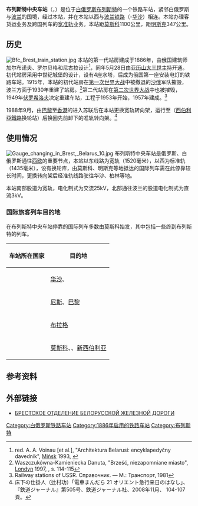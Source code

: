 {{NoteTA|G1=Railway}}
{{Not|布雷斯特站}}
{{Infobox Station
|BoxWidth = 310px
|Title = 布列斯特中央车站
| native_name = Станцыя Брэст-Цэнтральны
| native_name_lang = be
|StationSymbol = 
|linecolour = #007ABB
|linecolour2 = 
|ImageName = Railway station, Brest, Belarus.jpg
|ImageSize = 290px
|ImageCaption = 站房
|ImagePadding = 0
|Code = 130007
|Operator = [[File:Belarus-RW-Logo.svg|25px]][[白俄罗斯铁路|白俄罗斯铁路]]
|Line = {{link-ru|布列斯特线|Брестское направление БЖД}}
|Place = {{BLR}}[[布列斯特州|布列斯特州]][[布列斯特|布列斯特]]
|Coord = {{Coord|52.100472|N|23.680556|E|display=inline,title}}
|Style = 地面站
|Hall Style = 
|PlatformType = 
|PlatformNumber = 5
|TrackNum = 
|Interchange = 
|ExitNumber = 
|StartDate = 1886年5月28日
|Elevation = 
|Depth = 
|Architect = 
|connection = 
|yearly ridership = 
|daily ridership = 
|OPENHOURS = 
|Hours = 
|Time First = 
|Time First WD = 
|Time Last WD = 
|Time First WE = 
|Time Last WE = 
|Time Last = 
|Time Night Train = 
}}
'''布列斯特中央车站'''（{{lang-be|Станцыя Брэст-Цэнтральны|Stantsya Brest-Tsentralny}}，{{lang-pl|Brześć Centralny}}）是位于[[白俄罗斯|白俄罗斯]][[布列斯特|布列斯特]]的一个铁路车站，紧邻白俄罗斯与[[波兰|波兰]]的国境，{{link-ru|布列斯特线|Брестское направление БЖД}}经过本站，并在本站以西与[[波兰铁路|波兰铁路]]{{link-pl|波兰铁路2号线|Linia kolejowa nr 2|2号线}}（{{link-pl|泰雷斯波尔站|Terespol (stacja kolejowa)|泰雷斯波尔}}-[[华沙中央车站|华沙]]）相连。本站办理客货运业务及跨国列车的[[宽轨|宽]][[標準鐵軌|准轨]]{{link-en|转向架换装|Bogie exchange}}业务。本站距[[白俄罗斯站|莫斯科]]1100公里，距[[明斯克客運站|明斯克]]347公里。

== 历史 ==
[[File:Bfc_Brest_train_station.jpg|thumb]]
本站的第一代站房建成于1886年，由俄国建筑师加尔布诺夫、罗尔贝格和尼古拉设计<ref> red. A. A. Voinau [et al.], "Architektura Belarusi: encyklapedyčny davednik", [[Mińsk|Mińsk]] 1993, {{ISBN|5-85700-078-5}}</ref>，同年5月28日由[[亚历山大三世_(俄国)|亚历山大三世]]主持开通。初代站房采用中世纪城堡的设计，设有4座水塔，后成为俄国第一座安装电灯的铁路车站。1915年，本站的初代站房在[[第一次世界大战|第一次世界大战]]中被撤退的[[俄罗斯帝国|沙俄]]军队摧毁，波兰方面于1930年重建了站房。<ref> Waszczukówna-Kamieniecka Danuta, "Brześć, niezapomniane miasto", [[Londyn|Londyn]] 1997, {{ISBN|0-9531447-0-4}}, s. 114-115</ref>第二代站房在[[第二次世界大战|第二次世界大战]]中也被摧毁，1949年[[克利缅特·叶夫列莫维奇·伏罗希洛夫|伏罗希洛夫]]决定重建车站，工程于1953年开始，1957年建成。<ref>Railway stations of USSR. Справочник. — М.: Транспорт, 1981</ref>

1988年9月，由[[巴黎里昂車站|巴黎]]至[[红磡站|香港]]的{{link-ja|东方快车'88|オリエント・エクスプレス '88}}进入苏联后在本站更换宽轨转向架，运行至{{站|后贝加尔斯克}}（[[西伯利亞鐵路|西伯利亞鐵路]]换轮站）后换回先前卸下的准轨转向架。<ref>床下の仕掛人（辻村功）「電車まんだら 21 オリエント急行来日のはなし」、『鉄道ジャーナル』第505号、鉄道ジャーナル社、2008年11月、 104-107頁。</ref>

== 使用情况 ==
[[File:Gauge_changing_in_Brest,_Belarus_10.jpg|thumb]]
布列斯特中央车站是俄罗斯、白俄罗斯通往[[西欧|西欧]]的重要节点，本站以东线路为宽轨（1520毫米），以西为标准轨（1435毫米），设有换轮库，由莫斯科、明斯克等地抵达的国际列车需在此停靠较长时间，更换转向架后经准轨线路驶往华沙、柏林等地。

本站南部股道为宽轨，电化制式为交流25kV，北部通往波兰的股道电化制式为直流3kV。

=== 国际旅客列车目的地 ===
在布列斯特中央车站停靠的国际列车多数由莫斯科始发，其中包括一些终到布列斯特的列车。
{| class="wikitable sortable" style="font-size: 90%"
!车站所在国家
!目的地
|-
|{{sort|Poland|{{POL}}}}
|[[华沙中央车站|华沙]]、{{link-pl|泰雷斯波尔站|Terespol (stacja kolejowa)|泰雷斯波尔}}
|-
|{{sort|France|{{FRA}}}}
|[[尼斯城站|尼斯]]、[[巴黎东站|巴黎]]
|-
|{{sort|Czech|{{CZE}}}}
|[[布拉格火车总站|布拉格]]
|-
|{{sort|Russia|{{RUS}}}}
|[[白俄羅斯站|莫斯科]]、{{link-ru|萨拉托夫1号站|Саратов I|萨拉托夫}}、[[新西伯利亚站|新西伯利亚]]
|}

== 参考资料 ==
{{reflist}}

== 外部链接 ==
*[http://www.brest.rw.by/ БРЕСТСКОЕ ОТДЕЛЕНИЕ БЕЛОРУССКОЙ ЖЕЛЕЗНОЙ ДОРОГИ] {{Wayback|url=http://www.brest.rw.by/ |date=20201204052705 }}
{{s-rail-start}}
{{s-rail|title=BCh}}
{{s-inop|{{link-ru|布列斯特东站|Брест-Восточный (станция)|布列斯特东}}|[[明斯克客運站|明斯克]]方向}}
{{s-line|{{link-ru|布列斯特线|Брестское направление БЖД}}<br />← 3km 布列斯特站 6km →|<small>换轮站</small>|#007ABB|#013765}}
{{s-inop|{{link-pl|泰雷斯波尔站|Terespol (stacja kolejowa)|泰雷斯波尔}}|以下为波兰铁路<br />[[华沙中央车站|华沙]]方向（需换轨）}}
{{end box}}
[[Category:白俄罗斯铁路车站|Category:白俄罗斯铁路车站]]
[[Category:1886年启用的铁路车站|Category:1886年启用的铁路车站]]
[[Category:布列斯特|Category:布列斯特]]